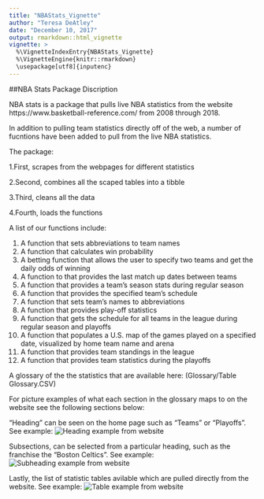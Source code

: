 ```yaml
---
title: "NBAStats_Vignette"
author: "Teresa DeAtley"
date: "December 10, 2017"
output: rmarkdown::html_vignette
vignette: >
  %\VignetteIndexEntry{NBAStats_Vignette}
  %\VignetteEngine{knitr::rmarkdown}
  \usepackage[utf8]{inputenc}
---
```


##NBA Stats Package Discription

NBA stats is a package that pulls live NBA statistics from the website https://www.basketball-reference.com/ from 2008 through 2018.

In addition to pulling team statistics directly off of the web, a number of fucntions have been added to pull from the live NBA statistics. 

The package:

1.First, scrapes from the webpages for different statistics

2.Second, combines all the scaped tables into a tibble

3.Third, cleans all the data

4.Fourth, loads the functions

A list of our functions include:

1. A function that sets abbreviations to team names
2. A function that calculates win probability
3. A betting function that allows the user to specify two teams and get the daily odds    of winning
4. A function to that provides the last match up dates between teams
5. A function that provides a team's season stats during regular season
6. A function that provides the specified team's schedule
7. A function that sets team's names to abbreviations
8. A function that provides play-off statistics
9. A function that gets the schedule for all teams in the league during regular season    and playoffs
10. A function that populates a U.S. map of the games played on a specified date,         visualized by home team name and arena
11. A function that provides team standings in the league
12. A function that provides team statistics during the playoffs


A glossary of the the statistics that are available here: (Glossary/Table Glossary.CSV)

For picture examples of what each section in the glossary maps to on the website see the following sections below:

"Heading" can be seen on the home page such as "Teams" or "Playoffs". See example:
![Heading example from website](Images/NBA picture.PNG)

Subsections, can be selected from a particular heading, such as the franchise the "Boston Celtics". See example:
![Subheading example from website](Images/Franchise page.PNG)

Lastly, the list of statistic tables avilable which are pulled directly from the website. See example:
![Table example from website](Images/Table example.PNG)





